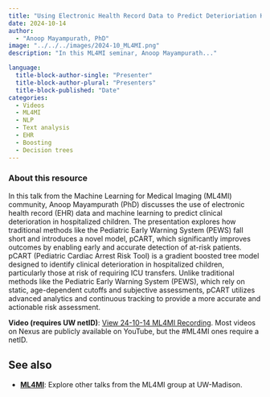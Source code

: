 ```yaml
---
title: "Using Electronic Health Record Data to Predict Deterioriation Hostpitalized Children"
date: 2024-10-14
author: 
  - "Anoop Mayampurath, PhD"
image: "../../../images/2024-10_ML4MI.png"
description: "In this ML4MI seminar, Anoop Mayampurath..."

language: 
  title-block-author-single: "Presenter"
  title-block-author-plural: "Presenters"
  title-block-published: "Date"
categories:
  - Videos
  - ML4MI
  - NLP
  - Text analysis
  - EHR
  - Boosting
  - Decision trees
---
```

### About this resource
In this talk from the Machine Learning for Medical Imaging (ML4MI) community, Anoop Mayampurath (PhD) discusses the use of electronic health record (EHR) data and machine learning to predict clinical deterioration in hospitalized children. The presentation explores how traditional methods like the Pediatric Early Warning System (PEWS) fall short and introduces a novel model, pCART, which significantly improves outcomes by enabling early and accurate detection of at-risk patients. pCART (Pediatric Cardiac Arrest Risk Tool) is a gradient boosted tree model designed to identify clinical deterioration in hospitalized children, particularly those at risk of requiring ICU transfers. Unlike traditional methods like the Pediatric Early Warning System (PEWS), which rely on static, age-dependent cutoffs and subjective assessments, pCART utilizes advanced analytics and continuous tracking to provide a more accurate and actionable risk assessment.

**Video (requires UW netID)**: [View 24-10-14 ML4MI Recording](https://mediaspace.wisc.edu/media/Using+Electronic+Health+Record+Data+to+Predict+Deterioration+in+Hospitalized+Children+-+Anoop+Mayampurath+-+Oct+2024/1_b1hhgnx4).
Most videos on Nexus are publicly available on YouTube, but the #ML4MI ones require a netID.


## See also
- [**ML4MI**](https://uw-madison-datascience.github.io/ML-X-Nexus/Applications/Videos/ML4MI/): Explore other talks from the ML4MI group at UW-Madison.
